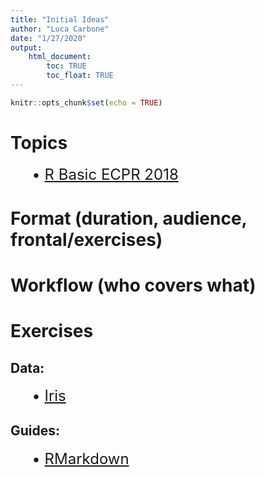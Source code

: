 ```yaml
---
title: "Initial Ideas"
author: "Luca Carbone"
date: "1/27/2020"
output: 
    html_document:
        toc: TRUE
        toc_float: TRUE
---
```


```r
knitr::opts_chunk$set(echo = TRUE)
```

# Topics

|        <font size="5"> • [R Basic ECPR 2018](https://github.com/aakosm/R_Basics_ECPR) </font>

# Format (duration, audience, frontal/exercises)

# Workflow (who covers what)

# Exercises

## Data:

|        <font size="5"> • [Iris](https://gist.github.com/curran/a08a1080b88344b0c8a7) </font>
  
## Guides:

|        <font size="5"> • [RMarkdown](https://bookdown.org/yihui/rmarkdown/) </font>







